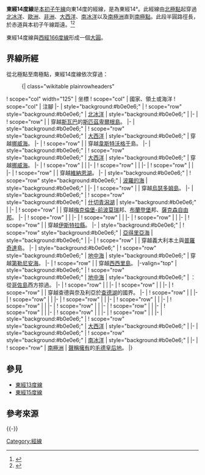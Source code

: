 {{Location map-line|lon=14}}
{{kml}}

'''東經14度線'''是[[本初子午線|本初子午線]]向東14度的經線，是為東經14°。此經線由[[北極點|北極點]]起穿過[[北冰洋|北冰洋]]、[[歐洲|歐洲]]、[[非洲|非洲]]、[[大西洋|大西洋]]、[[南冰洋|南冰洋]]以及[[南極洲|南極洲]]直到[[南極點|南極點]]。此段半圓路徑長{{convert|20003.932|km}}，於赤道與本初子午線距{{convert|1558|km}}遠。<ref name="noaa">{{cite web
 | url     = http://www.ngs.noaa.gov/PUBS_LIB/inverse.pdf
 | title     = Direct and Inverse Solutions of Geodesics on the Ellipsoid with application of nested equation
 | author     = T. Vincenty
 | date     = April 1975
 | access-date     = 2017-05-18
 | archive-date     = 2013-01-28
 | archive-url     = https://www.webcitation.org/6DzvSBPa5?url=http://www.ngs.noaa.gov/PUBS_LIB/inverse.pdf
 | dead-url     = no
 }}</ref><ref name="latlon">{{cite web
 | url = http://www.movable-type.co.uk/scripts/latlong-vincenty.html
 | title = Vincenty formula for distance between two Latitude/Longitude points
 | website = Movable type scripts
 | accessdate = 17 May 2017
 | archive-date = 2013-01-28
 | archive-url = https://www.webcitation.org/6DzvScM3g?url=http://www.movable-type.co.uk/scripts/latlong-vincenty.html
 | dead-url = no
 }}</ref>

東經14度線與[[西經166度線|西經166度線]]形成一個[[大圓|大圓]]。

==界線所經==
從北極點至南極點，東經14度線依次穿過：

:{| class="wikitable plainrowheaders"
! scope="col" width="125" | 坐標
! scope="col" | 國家、領土或海洋
! scope="col" | 注腳
|-
| style="background:#b0e0e6;" | {{Coord|90|0|N|14|0|E|type:waterbody|name=Arctic Ocean}}
! scope="row" style="background:#b0e0e6;" | [[北冰洋|北冰洋]]
| style="background:#b0e0e6;" |
|-
| {{Coord|79|35|N|14|0|E|type:country|name=Norway}}
! scope="row" | {{NOR}}
| 穿越[[斯瓦巴|斯瓦巴]]的[[斯匹茲卑爾根島|斯匹茲卑爾根島]]。
|-
| style="background:#b0e0e6;" | {{Coord|77|25|N|14|0|E|type:waterbody|name=Atlantic Ocean}}
! scope="row" style="background:#b0e0e6;" | [[大西洋|大西洋]]
| style="background:#b0e0e6;" | 穿越[[挪威海|挪威海]]。
|-
| {{Coord|68|20|N|14|0|E|type:country|name=Norway}}
! scope="row" | {{NOR}}
| 穿越[[韋斯特沃格于|韋斯特沃格于]]島。
|-
| style="background:#b0e0e6;" | {{Coord|68|12|N|14|0|E|type:waterbody|name=Atlantic Ocean}}
! scope="row" style="background:#b0e0e6;" | [[大西洋|大西洋]]
| style="background:#b0e0e6;" | 穿越[[挪威海|挪威海]]。
|-
| {{Coord|67|17|N|14|0|E|type:country|name=Norway}}
! scope="row" | {{NOR}}
|
|-
| {{Coord|64|53|N|14|0|E|type:country|name=Sweden}}
! scope="row" | {{SWE}}
|
|-
| {{Coord|64|29|N|14|0|E|type:country|name=Norway}}
! scope="row" | {{NOR}}
|
|-
| {{Coord|64|3|N|14|0|E|type:country|name=Sweden}}
! scope="row" | {{SWE}}
| 穿越[[維納恩湖|維納恩湖]]。
|-
| style="background:#b0e0e6;" | {{Coord|55|25|N|14|0|E|type:waterbody|name=Baltic Sea}}
! scope="row" style="background:#b0e0e6;" | [[波羅的海|波羅的海]]
| style="background:#b0e0e6;" |
|-
| {{Coord|54|4|N|14|0|E|type:country|name=Germany}}
! scope="row" | {{DEU}}
| 穿越[[烏瑟多姆島|烏瑟多姆島]]。
|-
| style="background:#b0e0e6;" | {{Coord|53|51|N|14|0|E|type:waterbody|name=Szczecin Lagoon}}
! scope="row" style="background:#b0e0e6;" | [[什切青潟湖|什切青潟湖]]
| style="background:#b0e0e6;" |
|-
| {{Coord|53|46|N|14|0|E|type:country|name=Germany}}
! scope="row" | {{DEU}}
| 穿越[[梅克倫堡-前波莫瑞|梅克倫堡-前波莫瑞]]邦、[[布蘭登堡|布蘭登堡]]邦、[[薩克森自由邦|薩克森自由邦]]。
|-
| {{Coord|50|49|N|14|0|E|type:country|name=Czech Republic}}
! scope="row" | {{CZE}}
|
|-
| {{Coord|48|43|N|14|0|E|type:country|name=Austria}}
! scope="row" | {{AUT}}
|
|-
| {{Coord|46|29|N|14|0|E|type:country|name=Slovenia}}
! scope="row" | {{SVN}}
|
|-
| {{Coord|45|31|N|14|0|E|type:country|name=Croatia}}
! scope="row" | {{HRV}}
| 穿越[[伊斯特拉縣|伊斯特拉縣]]。
|-
| style="background:#b0e0e6;" | {{Coord|44|48|N|14|0|E|type:waterbody|name=Adriatic Sea}}
! scope="row" style="background:#b0e0e6;" | [[亞得里亞海|亞得里亞海]]
| style="background:#b0e0e6;" |
|-
| {{Coord|42|41|N|14|0|E|type:country|name=Italy}}
! scope="row" | {{ITA}}
| 穿越義大利本土與[[普羅奇達|普羅奇達]]島。
|-
| style="background:#b0e0e6;" | {{Coord|40|45|N|14|0|E|type:waterbody|name=Mediterranean Sea}}
! scope="row" style="background:#b0e0e6;" | [[地中海|地中海]]
| style="background:#b0e0e6;" | 穿越[[第勒尼安海|第勒尼安海]]。
|-
| {{Coord|38|2|N|14|0|E|type:country|name=Italy}}
! scope="row" | {{ITA}}
| 穿越[[西西里島|西西里島]]。
|-valign="top"
| style="background:#b0e0e6;" | {{Coord|37|6|N|14|0|E|type:waterbody|name=Mediterranean Sea}}
! scope="row" style="background:#b0e0e6;" | [[地中海|地中海]]
| style="background:#b0e0e6;" | {{MLT}}：從[[哥佐島|哥佐島]]西方掠過。
|-
| {{Coord|32|44|N|14|0|E|type:country|name=Libya}}
! scope="row" | {{LBY}}
|
|-
| {{Coord|22|48|N|14|0|E|type:country|name=Niger}}
! scope="row" | {{NER}}
|
|-
| {{Coord|15|12|N|14|0|E|type:country|name=Chad}}
! scope="row" | {{TCD}}
| 穿越查德與奈及利亞於[[查德湖|查德湖]]的國界。
|-
| {{Coord|13|11|N|14|0|E|type:country|name=Nigeria}}
! scope="row" | {{NGA}}
|
|-
| {{Coord|11|19|N|14|0|E|type:country|name=Cameroon}}
! scope="row" | {{CMR}}
|
|-
| {{Coord|2|10|N|14|0|E|type:country|name=Republic of the Congo}}
! scope="row" | {{COG}}
|
|-
| {{Coord|1|25|N|14|0|E|type:country|name=Gabon}}
! scope="row" | {{GAB}}
|
|-
| {{Coord|0|23|N|14|0|E|type:country|name=Republic of the Congo}}
! scope="row" | {{COG}}
|
|-
| {{Coord|0|13|S|14|0|E|type:country|name=Gabon}}
! scope="row" | {{GAB}}
|
|-
| {{Coord|2|27|S|14|0|E|type:country|name=Republic of the Congo}}
! scope="row" | {{COG}}
|
|-
| {{Coord|4|28|S|14|0|E|type:country|name=Democratic Republic of the Congo}}
! scope="row" | {{COD}}
|
|-
| {{Coord|5|51|S|14|0|E|type:country|name=Angola}}
! scope="row" | {{AGO}}
|
|-
| {{Coord|17|25|S|14|0|E|type:country|name=Namibia}}
! scope="row" | {{NAM}}
|
|-
| style="background:#b0e0e6;" | {{Coord|21|49|S|14|0|E|type:waterbody|name=Atlantic Ocean}}
! scope="row" style="background:#b0e0e6;" | [[大西洋|大西洋]]
| style="background:#b0e0e6;" |
|-
| style="background:#b0e0e6;" | {{Coord|60|0|S|14|0|E|type:waterbody|name=Southern Ocean}}
! scope="row" style="background:#b0e0e6;" | [[南冰洋|南冰洋]]
| style="background:#b0e0e6;" |
|-
| {{Coord|69|22|S|14|0|E|type:country|name=Antarctica}}
! scope="row" | [[南極洲|南極洲]]
| {{NOR}}[[南極領地|聲稱擁有]]的[[毛德皇后地|毛德皇后地]]。
|}

==參見==
*[[東經13度線|東經13度線]]
*[[東經15度線|東經15度線]]

== 參考來源 ==
{{reflist}}

{{-}}
{{geographical coordinates|state=collapsed}}

[[Category:經線|Category:經線]]
